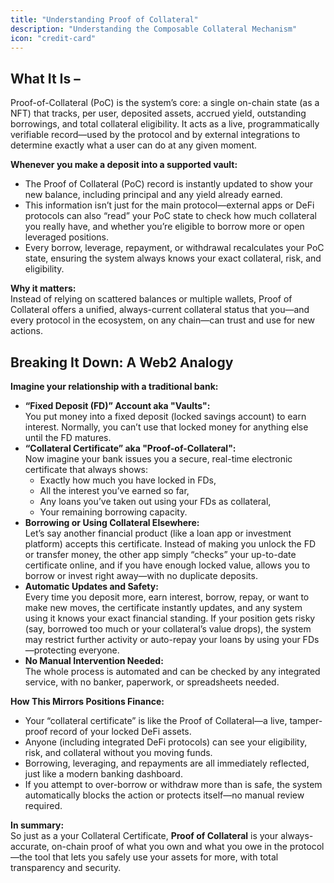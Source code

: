 ```yaml
---
title: "Understanding Proof of Collateral"
description: "Understanding the Composable Collateral Mechanism"
icon: "credit-card"
---
```


## What It Is –

Proof-of-Collateral (PoC) is the system’s core: a single on-chain state (as a NFT) that tracks, per user, deposited assets, accrued yield, outstanding borrowings, and total collateral eligibility. It acts as a live, programmatically verifiable record—used by the protocol and by external integrations to determine exactly what a user can do at any given moment.

**Whenever you make a deposit into a supported vault:**

- The Proof of Collateral (PoC) record is instantly updated to show your new balance, including principal and any yield already earned.
- This information isn’t just for the main protocol—external apps or DeFi protocols can also “read” your PoC state to check how much collateral you really have, and whether you’re eligible to borrow more or open leveraged positions.
- Every borrow, leverage, repayment, or withdrawal recalculates your PoC state, ensuring the system always knows your exact collateral, risk, and eligibility.

**Why it matters:**\
Instead of relying on scattered balances or multiple wallets, Proof of Collateral offers a unified, always-current collateral status that you—and every protocol in the ecosystem, on any chain—can trust and use for new actions.

## Breaking It Down: A Web2 Analogy

**Imagine your relationship with a traditional bank:**

- **“Fixed Deposit (FD)” Account aka "Vaults":**\
  You put money into a fixed deposit (locked savings account) to earn interest. Normally, you can’t use that locked money for anything else until the FD matures.
- **“Collateral Certificate” aka "Proof-of-Collateral":**\
  Now imagine your bank issues you a secure, real-time electronic certificate that always shows:
  - Exactly how much you have locked in FDs,
  - All the interest you’ve earned so far,
  - Any loans you’ve taken out using your FDs as collateral,
  - Your remaining borrowing capacity.
- **Borrowing or Using Collateral Elsewhere:**\
  Let’s say another financial product (like a loan app or investment platform) accepts this certificate. Instead of making you unlock the FD or transfer money, the other app simply “checks” your up-to-date certificate online, and if you have enough locked value, allows you to borrow or invest right away—with no duplicate deposits.
- **Automatic Updates and Safety:**\
  Every time you deposit more, earn interest, borrow, repay, or want to make new moves, the certificate instantly updates, and any system using it knows your exact financial standing. If your position gets risky (say, borrowed too much or your collateral’s value drops), the system may restrict further activity or auto-repay your loans by using your FDs—protecting everyone.
- **No Manual Intervention Needed:**\
  The whole process is automated and can be checked by any integrated service, with no banker, paperwork, or spreadsheets needed.

**How This Mirrors Positions Finance:**

- Your “collateral certificate” is like the Proof of Collateral—a live, tamper-proof record of your locked DeFi assets.
- Anyone (including integrated DeFi protocols) can see your eligibility, risk, and collateral without you moving funds.
- Borrowing, leveraging, and repayments are all immediately reflected, just like a modern banking dashboard.
- If you attempt to over-borrow or withdraw more than is safe, the system automatically blocks the action or protects itself—no manual review required.

**In summary:**\
So just as a your Collateral Certificate, **Proof of Collateral** is your always-accurate, on-chain proof of what you own and what you owe in the protocol—the tool that lets you safely use your assets for more, with total transparency and security.
